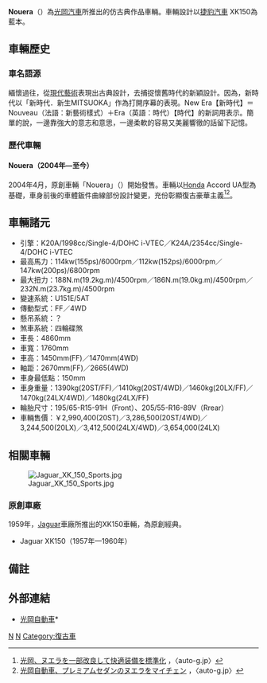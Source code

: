 {{Infobox automobile
|name=光岡Nouera
|image= Mitsuoka NOUERA 20ST (CL7) front.JPG
|manufacturer=[[光岡|光岡]]
|production=
|assembly=
|class= 中型車
|body_style=四門轎車
|layout=[[前置前驅|前置前驅]]與[[前置四驅|前置四驅]]
|platform=
|engine={{ubl|2.0L I4 (20ST, 20LX)|2.4L I4 (24LX)}}
|transmission=5速自排
|wheelbase={{convert|2670|mm|in|abbr=on}}
|length={{convert|4860|mm|in|abbr=on}}
|width={{convert|1760|mm|in|abbr=on}}
|height=
|weight=
}}
'''Nouera'''（'''{{lang|ja|ヌエラ}}'''）為[[光岡汽車|光岡汽車]]所推出的仿古典作品車輛。車輛設計以[[捷豹汽車|捷豹汽車]] XK150為藍本。

== 車輛歷史 ==
=== 車名語源 ===
緬懷過往，從[[現代藝術|現代藝術]]表現出古典設計，去捕捉懷舊時代的新穎設計。因為，新時代以「新時代．新生MITSUOKA」作為打開序幕的表現。New Era【新時代】＝Nouveau（法語：新藝術樣式）＋Era（英語：時代）【時代】的新詞用表示。簡單的說，一邊靠強大的意志和意思，一邊柔軟的容易又美麗響徹的話留下記憶。

=== 歷代車輛 ===
==== Nouera（2004年—至今） ====
2004年4月，原創車輛「Nouera」（{{lang|ja|ヌエラ}}）開始發售。車輛以[[本田技研|Honda]] Accord UA型為基礎，車身前後的車體鈑件曲線部份設計變更，充份彰顯復古豪華主義<ref>[http://www.auto-g.jp/news/200502/21/newcar02/index.html 光岡、ヌエラを一部改良して快適装備を標準化] {{Wayback|url=http://www.auto-g.jp/news/200502/21/newcar02/index.html |date=20070202180212 }}，〈auto-g.jp〉</ref><ref>[http://www.auto-g.jp/news/200602/16/newcar02/index.html 光岡自動車、プレミアムセダンのヌエラをマイチェン] {{Wayback|url=http://www.auto-g.jp/news/200602/16/newcar02/index.html |date=20070205044435 }}，〈auto-g.jp〉</ref>。

== 車輛諸元 ==
*引擎：K20A/1998cc/Single-4/DOHC i-VTEC／K24A/2354cc/Single-4/DOHC i-VTEC
*最高馬力：114kw(155ps)/6000rpm／112kw(152ps)/6000rpm／147kw(200ps)/6800rpm
*最大扭力：188N.m(19.2kg.m)/4500rpm／186N.m(19.0kg.m)/4500rpm／232N.m(23.7kg.m)/4500rpm
*變速系統：U151E/5AT
*傳動型式：FF／4WD
*懸吊系統：？
*煞車系統：四輪碟煞
*車長：4860mm
*車寬：1760mm
*車高：1450mm(FF)／1470mm(4WD)
*軸距：2670mm(FF)／2665(4WD)
*車身最低點：150mm
*車身重量：1390kg(20ST/FF)／1410kg(20ST/4WD)／1460kg(20LX/FF)／1470kg(24LX/4WD)／1480kg(24LX/FF)
*輪胎尺寸：195/65-R15-91H（Front）、205/55-R16-89V（Rrear）
*車輛售價：￥2,990,400(20ST)／3,286,500(20ST/4WD)／3,244,500(20LX)／3,412,500(24LX/4WD)／3,654,000(24LX)

== 相關車輛 ==
[[File:Jaguar_XK_150_Sports.jpg|thumb]]
=== 原創車廠 ===
1959年，[[捷豹汽車|Jaguar]]車廠所推出的XK150車輛，為原創經典。

*Jaguar XK150（1957年—1960年）

== 備註 ==
<references/>

==外部連結==
* [http://www.mitsuoka-motor.com 光岡自動車]* {{Wayback|url=http://www.mitsuoka-motor.com/ |date=20070422144252 }}

[[Category:光岡汽車|N]]
[[Category:中型車|N]]
[[Category:復古車|Category:復古車]]